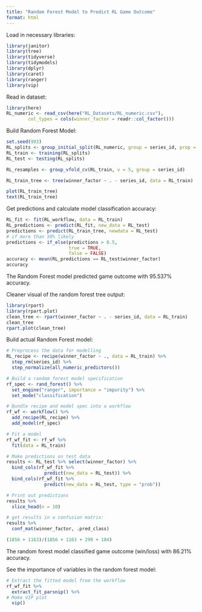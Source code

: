```yaml
---
title: "Random Forest Model to Predict RL Game Outcome"
format: html
---
```


Load in necessary libraries:
```r
library(janitor)
library(tree)
library(tidyverse)
library(tidymodels)
library(dplyr)
library(caret)
library(ranger)
library(vip)
```


Read in dataset:
```r
library(here)
RL_numeric <- read_csv(here("RL_Datasets/RL_numeric.csv"), 
        col_types = cols(winner_factor = readr::col_factor()))
```


Build Random Forest Model:
```r
set.seed(993)
RL_splits <- group_initial_split(RL_numeric, group = series_id, prop = 0.8)
RL_train <- training(RL_splits)
RL_test <- testing(RL_splits)

RL_resamples <- group_vfold_cv(RL_train, v = 5, group = series_id)

RL_train_tree <- tree(winner_factor ~ . - series_id, data = RL_train)

plot(RL_train_tree)
text(RL_train_tree)
```


Get predictions and calculate model classification accuracy:
```r
RL_fit <- fit(RL_workflow, data = RL_train)
RL_predictions <- predict(RL_fit, new_data = RL_test)
predictions <- predict(RL_train_tree, newdata = RL_test)
# if more than 50% likely 
predictions <- if_else(predictions > 0.5, 
                       true = TRUE, 
                       false = FALSE)
accuracy <- mean(RL_predictions == RL_test$winner_factor)
accuracy
```

The Random Forest model predicted game outcome with 95.537% accuracy.


Cleaner visual of the random forest tree output:
```r
library(rpart)
library(rpart.plot)
clean_tree <- rpart(winner_factor ~ . - series_id, data = RL_train)
clean_tree
rpart.plot(clean_tree)
```


Build actual Random Forest model:
```r
# Preprocess the data for modelling
RL_recipe <- recipe(winner_factor ~ ., data = RL_train) %>% 
  step_rm(series_id) %>%
  step_normalize(all_numeric_predictors()) 

# Build a random forest model specification
rf_spec <- rand_forest() %>% 
  set_engine("ranger", importance = "impurity") %>% 
  set_mode("classification")

# Bundle recipe and model spec into a workflow
rf_wf <- workflow() %>% 
  add_recipe(RL_recipe) %>% 
  add_model(rf_spec)

# Fit a model
rf_wf_fit <- rf_wf %>% 
  fit(data = RL_train)

# Make predictions on test data
results <- RL_test %>% select(winner_factor) %>% 
  bind_cols(rf_wf_fit %>% 
              predict(new_data = RL_test)) %>% 
  bind_cols(rf_wf_fit %>% 
              predict(new_data = RL_test, type = "prob"))

# Print out predictions
results %>% 
  slice_head(n = 10)
```

```r
# get results in a confusion matrix:
results %>% 
  conf_mat(winner_factor, .pred_class)
```

```r
(1856 + 1163)/(1856 + 1163 + 299 + 184)
```

The random forest model classified game outcome (win/loss) with 86.21% 
accuracy.


See the importance of variables in the random forest model:
```r
# Extract the fitted model from the workflow
rf_wf_fit %>% 
  extract_fit_parsnip() %>% 
# Make VIP plot
  vip()
```



